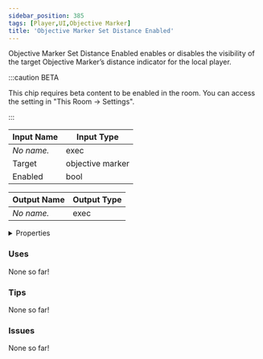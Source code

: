 ```yaml
---
sidebar_position: 385
tags: [Player,UI,Objective Marker]
title: 'Objective Marker Set Distance Enabled'
---
```


Objective Marker Set Distance Enabled enables or disables the visibility of the target Objective Marker’s distance indicator for the local player.

:::caution BETA

This chip requires beta content to be enabled in the room. You can access the setting in "This Room -> Settings".

:::


<EsbSvg />

| Input Name | Input Type |
|-----------|-----------|
| *No name.* | exec |
| Target | objective marker |
| Enabled | bool |

| Output Name | Output Type |
|-----------|-----------|
| *No name.* | exec |


<details>
  <summary>Properties</summary>
  <div>
    <div>
    <table>
      <thead>
        <tr>
          <th>Is beta required?</th>
          <th>✅</th>
        </tr>
        <tr>
          <th>Is this chip a trolling risk?</th>
          <th>❌</th>
        </tr>
        <tr>
          <th>Is this chip a role assignment risk?</th>
          <th>❌</th>
        </tr>
        <tr>
          <th>Chip UUID</th>
          <th>891ffa52-7430-4ffd-b26d-d067580eae22</th>
        </tr>
      </thead>
    </table>
    </div>
  </div>
</details>

### Uses

None so far!

### Tips

None so far!

### Issues

None so far!
